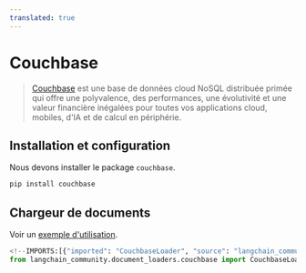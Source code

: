 ```yaml
---
translated: true
---
```


# Couchbase

>[Couchbase](http://couchbase.com/) est une base de données cloud NoSQL distribuée primée
> qui offre une polyvalence, des performances, une évolutivité et une valeur financière inégalées
> pour toutes vos applications cloud, mobiles, d'IA et de calcul en périphérie.

## Installation et configuration

Nous devons installer le package `couchbase`.

```bash
pip install couchbase
```

## Chargeur de documents

Voir un [exemple d'utilisation](/docs/integrations/document_loaders/couchbase).

```python
<!--IMPORTS:[{"imported": "CouchbaseLoader", "source": "langchain_community.document_loaders.couchbase", "docs": "https://api.python.langchain.com/en/latest/document_loaders/langchain_community.document_loaders.couchbase.CouchbaseLoader.html", "title": "Couchbase"}]-->
from langchain_community.document_loaders.couchbase import CouchbaseLoader
```
